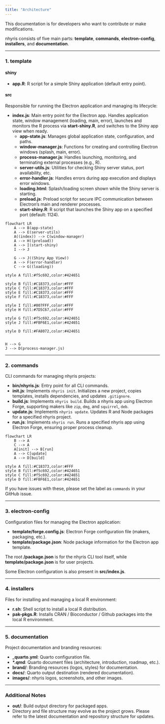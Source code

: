 ```yaml
---
title: "Architecture"
---
```


::: {.callout-note}
This documentation is for developers who want to contribute or make modifications.
:::

nhyris consists of five main parts: **template**, **commands**, **electron-config**, **installers**, and **documentation**.

---

### 1. template

#### shiny

- **app.R**: R script for a simple Shiny application (default entry point).

#### src

Responsible for running the Electron application and managing its lifecycle:

- **index.js**: Main entry point for the Electron app. Handles application state, window management (loading, main, error), launches and monitors the R process via **start-shiny.R**, and switches to the Shiny app view when ready.
    - **app-state.js**: Manages global application state, configuration, and paths.
    - **window-manager.js**: Functions for creating and controlling Electron windows (splash, main, error).
    - **process-manager.js**: Handles launching, monitoring, and terminating external processes (e.g., R).
    - **server-utils.js**: Utilities for checking Shiny server status, port availability, etc.
    - **error-handler.js**: Handles errors during app execution and displays error windows.
    - **loading.html**: Splash/loading screen shown while the Shiny server is starting.
    - **preload.js**: Preload script for secure IPC communication between Electron’s main and renderer processes.
    - **start-shiny.R**: R script that launches the Shiny app on a specified port (default: 1124).

```mermaid
flowchart LR
    A --> B(app-state)    
    A --> E(server-utils)
    A((index)) --> C(window-manager)
    A --> H((preload))
    A --> I(start-shiny)
    I --> J
    
    G --> J((Shiny App View))
    A --> F(error-handler)
    C --> G((loading))

style A fill:#f5c692,color:#424651

style B fill:#C18373,color:#FFF
style C fill:#C18373,color:#FFF
style E fill:#C18373,color:#FFF
style F fill:#C18373,color:#FFF

style I fill:#007FFF,color:#FFF
style H fill:#7D5C67,color:#FFF

style G fill:#f5c692,color:#424651
style J fill:#FBF6E1,color:#424651

style D fill:#FA8072,color:#424651


H --> G
J --> D(process-manager.js)
```

---

### 2. commands

CLI commands for managing nhyris projects:

- **bin/nhyris.js**: Entry point for all CLI commands.
- **init.js**: Implements `nhyris init`. Initializes a new project, copies templates, installs dependencies, and updates `.gitignore`.
- **build.js**: Implements `nhyris build`. Builds a nhyris app using Electron Forge, supporting makers like `zip`, `dmg`, and `squirrel`, `deb`.
- **update.js**: Implements `nhyris update`. Updates R and Node packages for a specified nhyris project.
- **run.js**: Implements `nhyris run`. Runs a specified nhyris app using Electron Forge, ensuring proper process cleanup.


```mermaid
flowchart LR    
    B --> A    
    C --> A
    A[init] --> B[run]    
    A --> C[update]
    A --> D[build]

style A fill:#C18373,color:#FFF
style B fill:#f5c692,color:#424651
style C fill:#f5c692,color:#424651
style D fill:#FBF6E1,color:#424651

```

::: {.callout-note}
If you have issues with these, please set the label as `commands` in your GitHub issue.
:::

---

### 3. electron-config

Configuration files for managing the Electron application:

- **template/forge.config.js**: Electron Forge configuration file (makers, packaging, etc.).
- **template/package.json**: Node package information for the Electron app template.

::: {.callout-note}
The root **/package.json** is for the nhyris CLI tool itself, while **template/package.json** is for user projects.
:::

Some Electron configuration is also present in **src/index.js**.

---

### 4. installers

Files for installing and managing a local R environment:

- **r.sh**: Shell script to install a local R distribution.
- **pak-pkgs.R**: Installs CRAN / Bioconductor / Github packages into the local R environment.

---

### 5. documentation

Project documentation and branding resources:

- **\_quarto.yml**: Quarto configuration file.
- **\*.qmd**: Quarto document files (architecture, introduction, roadmap, etc.).
- **brand/**: Branding resources (logos, styles) for documentation.
- **docs/**: Quarto output destination (rendered documentation).
- **images/**: nhyris logos, screenshots, and other images.

---

### Additional Notes

- **out/**: Build output directory for packaged apps.
- Directory and file structure may evolve as the project grows. Please refer to the latest documentation and repository structure for updates.

